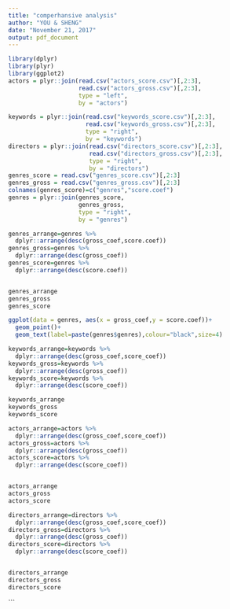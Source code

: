 ```yaml
---
title: "comperhansive analysis"
author: "YOU & SHENG"
date: "November 21, 2017"
output: pdf_document
---
```


```r
library(dplyr)
library(plyr)
library(ggplot2)
actors = plyr::join(read.csv("actors_score.csv")[,2:3],
                    read.csv("actors_gross.csv")[,2:3],
                    type = "left", 
                    by = "actors")

keywords = plyr::join(read.csv("keywords_score.csv")[,2:3],
                      read.csv("keywords_gross.csv")[,2:3],
                      type = "right", 
                      by = "keywords")
directors = plyr::join(read.csv("directors_score.csv")[,2:3],
                       read.csv("directors_gross.csv")[,2:3],
                       type = "right", 
                       by = "directors")
genres_score = read.csv("genres_score.csv")[,2:3] 
genres_gross = read.csv("genres_gross.csv")[,2:3]
colnames(genres_score)=c("genres","score.coef")
genres = plyr::join(genres_score,
                    genres_gross,
                    type = "right", 
                    by = "genres")
```

```r
genres_arrange=genres %>%
  dplyr::arrange(desc(gross_coef,score.coef))
genres_gross=genres %>%
  dplyr::arrange(desc(gross_coef))
genres_score=genres %>%
  dplyr::arrange(desc(score.coef))


genres_arrange
genres_gross
genres_score

ggplot(data = genres, aes(x = gross_coef,y = score.coef))+
  geom_point()+
  geom_text(label=paste(genres$genres),colour="black",size=4)
```

```r
keywords_arrange=keywords %>%
  dplyr::arrange(desc(gross_coef,score_coef))
keywords_gross=keywords %>%
  dplyr::arrange(desc(gross_coef))
keywords_score=keywords %>%
  dplyr::arrange(desc(score_coef))

keywords_arrange
keywords_gross
keywords_score
```

```r
actors_arrange=actors %>%
  dplyr::arrange(desc(gross_coef,score_coef))
actors_gross=actors %>%
  dplyr::arrange(desc(gross_coef))
actors_score=actors %>%
  dplyr::arrange(desc(score_coef))


actors_arrange
actors_gross
actors_score
```

```r
directors_arrange=directors %>%
  dplyr::arrange(desc(gross_coef,score_coef))
directors_gross=directors %>%
  dplyr::arrange(desc(gross_coef))
directors_score=directors %>%
  dplyr::arrange(desc(score_coef))


directors_arrange
directors_gross
directors_score
```
```

